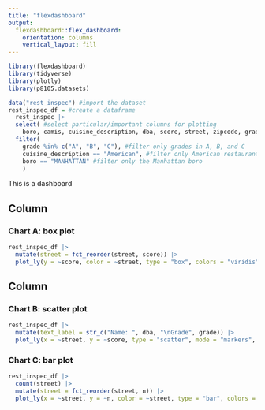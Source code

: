```yaml
---
title: "flexdashboard"
output: 
  flexdashboard::flex_dashboard:
    orientation: columns
    vertical_layout: fill
---
```


```r
library(flexdashboard)
library(tidyverse)
library(plotly)
library(p8105.datasets)
```


```r
data("rest_inspec") #import the dataset
rest_inspec_df = #create a dataframe
  rest_inspec |> 
  select( #select particular/important columns for plotting
    boro, camis, cuisine_description, dba, score, street, zipcode, grade) |>
  filter(
    grade %in% c("A", "B", "C"), #filter only grades in A, B, and C
    cuisine_description == "American", #filter only American restaurants
    boro == "MANHATTAN" #filter only the Manhattan boro
    )
```

This is a dashboard

Column {data-width=650}
-----------------------------------------------------------------------

### Chart A: box plot

```r
rest_inspec_df |>
  mutate(street = fct_reorder(street, score)) |>
  plot_ly(y = ~score, color = ~street, type = "box", colors = "viridis")
```

Column {data-width=350}
-----------------------------------------------------------------------

### Chart B: scatter plot

```r
rest_inspec_df |>
  mutate(text_label = str_c("Name: ", dba, "\nGrade", grade)) |> 
  plot_ly(x = ~street, y = ~score, type = "scatter", mode = "markers", color = ~grade,   text = ~text_label, alpha = 0.5)
```

### Chart C: bar plot

```r
rest_inspec_df |>
  count(street) |>
  mutate(street = fct_reorder(street, n)) |>
  plot_ly(x = ~street, y = ~n, color = ~street, type = "bar", colors = "viridis")
```

